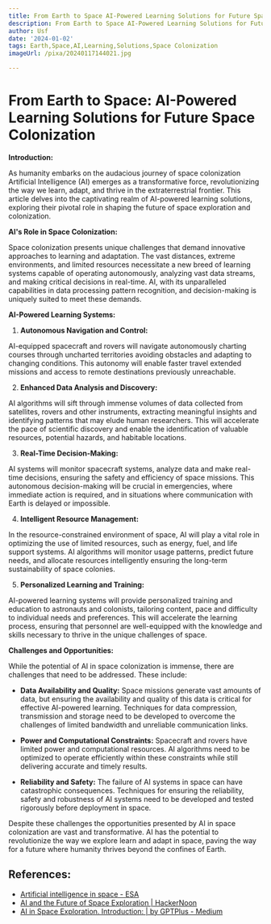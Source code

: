 ```yaml
---
title: From Earth to Space AI-Powered Learning Solutions for Future Space Colonization
description: From Earth to Space AI-Powered Learning Solutions for Future Space Colonization
author: Usf
date: '2024-01-02'
tags: Earth,Space,AI,Learning,Solutions,Space Colonization
imageUrl: /pixa/20240117144021.jpg

---
```

# From Earth to  Space: AI-Powered Learning Solutions for Future Space Colonization

**Introduction:**

As humanity embarks on the audacious journey of space colonization Artificial Intelligence (AI)  emerges as a transformative force,  revolutionizing the way we learn, adapt, and thrive in the  extraterrestrial  frontier. This article delves into  the captivating realm of AI-powered learning solutions, exploring their pivotal role in shaping the future of space exploration and colonization.

**AI's Role in Space Colonization:**

Space  colonization presents unique challenges that demand innovative approaches to learning and adaptation. The vast distances, extreme environments, and limited resources necessitate  a new breed of learning systems capable of  operating autonomously, analyzing vast data streams, and making  critical  decisions in real-time. AI, with its unparalleled capabilities in  data  processing pattern  recognition, and decision-making is uniquely suited to meet these demands.

**AI-Powered Learning Systems:**

1. **Autonomous Navigation and  Control:**

AI-equipped spacecraft and rovers will navigate autonomously charting  courses through uncharted territories avoiding obstacles and adapting to changing  conditions. This autonomy will enable faster  travel extended missions and  access to remote destinations previously unreachable.

2. **Enhanced Data Analysis and Discovery:**

AI algorithms  will sift through immense volumes  of data collected from  satellites, rovers and other instruments, extracting meaningful insights and identifying  patterns that may elude human researchers. This will accelerate the pace of scientific discovery and  enable the identification of  valuable resources, potential hazards, and habitable locations.

3. **Real-Time Decision-Making:**

AI systems will monitor spacecraft systems,  analyze data  and make real-time decisions, ensuring the safety and  efficiency of space missions. This autonomous decision-making will  be crucial in emergencies, where immediate action is required, and in situations  where communication with Earth is delayed or impossible.

4. **Intelligent Resource  Management:**

In the resource-constrained environment of space, AI will play a vital role in optimizing the use  of limited resources, such as energy, fuel, and life support systems. AI algorithms will  monitor usage patterns, predict  future needs, and allocate resources intelligently ensuring the long-term sustainability of space colonies.

5. **Personalized Learning and Training:**

AI-powered learning systems  will  provide personalized training and education to astronauts and colonists, tailoring content, pace and difficulty to individual needs and  preferences. This  will  accelerate the learning process,  ensuring that personnel are well-equipped with the knowledge and skills necessary to thrive in the unique  challenges of space.

**Challenges  and Opportunities:**

While the potential of AI in space colonization is immense, there are  challenges that need to be  addressed. These include:

- **Data Availability and Quality:** Space missions  generate vast amounts of data, but ensuring the availability and quality  of this data is critical for effective AI-powered learning. Techniques for data  compression, transmission and storage need  to be developed to overcome the challenges of limited bandwidth and unreliable communication links.

- **Power and Computational Constraints:** Spacecraft and rovers have limited power and computational resources. AI algorithms need to  be optimized to operate efficiently within these constraints while still delivering accurate and timely results.

- **Reliability and Safety:** The failure of AI  systems in space can have catastrophic consequences. Techniques for ensuring the reliability, safety and  robustness of AI systems need to be developed and tested rigorously before deployment in space.

Despite these challenges the opportunities  presented by  AI in space colonization are vast and transformative. AI has the potential to revolutionize the  way we explore learn and adapt in space, paving the way for a future where humanity thrives beyond the confines of Earth.

## References:
- [Artificial intelligence in space - ESA](https://www.esa.int/Enabling_Support/Preparing_for_the_Future/Discovery_and_Preparation/Artificial_intelligence_in_space)
- [AI and the Future of Space Exploration | HackerNoon](https://hackernoon.com/ai-and-the-future-of-space-exploration)
- [AI in Space Exploration. Introduction: | by GPTPlus - Medium](https://medium.com/@GPTPlus/ai-in-space-exploration-4f0e96f13b1e)

